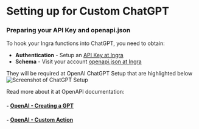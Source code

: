 # Setting up for Custom ChatGPT

### Preparing your API Key and openapi.json

To hook your Ingra functions into ChatGPT, you need to obtain:
- **Authentication** - Setup an [API Key at Ingra]({HUBS_APIKEY_SETUP_URL})
- **Schema** - Visit your account [openapi.json at Ingra]({CONST.HUBS_OPENAPI_URL})

They will be required at OpenAI ChatGPT Setup that are highlighted below
![Screenshot of ChatGPT Setup](/static/docs/chatgpt-custom-setup.png)

Read more about it at OpenAPI documentation:
#### - [OpenAI - Creating a GPT](https://help.openai.com/en/articles/8554397-creating-a-gpt)
#### - [OpenAI - Custom Action](https://platform.openai.com/docs/actions/introduction)